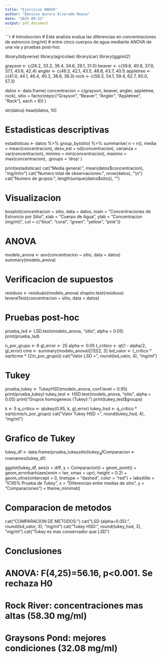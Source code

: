 ---
title: "Ejercicio ANOVA"
author: "Denisse Aurora Alvarado Reyna"
date: "2025-09-22"
output: pdf_document
---
```{r analisis-completo, warning=FALSE, message=FALSE}
# Introduccion
# Este analisis evalua las diferencias en concentraciones de estroncio (mg/ml) 
# entre cinco cuerpos de agua mediante ANOVA de una via y pruebas post-hoc 

library(tidyverse)
library(agricolae)
library(car)
library(ggplot2)

grayson <- c(28.2, 33.2, 36.4, 34.6, 29.1, 31.0)
beaver <- c(39.6, 40.8, 37.9, 37.1, 43.6, 42.4)
angler <- c(46.3, 42.1, 43.5, 48.8, 43.7, 40.1)
appletree <- c(41.0, 44.1, 46.4, 40.2, 38.6, 36.3)
rock <- c(56.3, 54.1, 59.4, 62.7, 60.0, 57.3)

datos <- data.frame(
  concentracion = c(grayson, beaver, angler, appletree, rock),
  sitio = factor(rep(c("Grayson", "Beaver", "Angler", "Appletree", "Rock"), each = 6))
)

str(datos)
head(datos, 10)

# Estadisticas descriptivas
estadisticas <- datos %>%
  group_by(sitio) %>%
  summarise(
    n = n(),
    media = mean(concentracion),
    desv_est = sd(concentracion),
    varianza = var(concentracion),
    minimo = min(concentracion),
    maximo = max(concentracion),
    .groups = 'drop'
  )

print(estadisticas)
cat("Media general:", mean(datos$concentracion), "mg/ml\n")
cat("Numero total de observaciones:", nrow(datos), "\n")
cat("Numero de grupos:", length(unique(datos$sitio)), "\n")

# Visualizacion
boxplot(concentracion ~ sitio, data = datos,
        main = "Concentraciones de Estroncio por Sitio",
        xlab = "Cuerpo de Agua",
        ylab = "Concentracion (mg/ml)",
        col = c("blue", "coral", "green", "yellow", "pink"))

# ANOVA
modelo_anova <- aov(concentracion ~ sitio, data = datos)
summary(modelo_anova)

# Verificacion de supuestos
residuos <- residuals(modelo_anova)
shapiro.test(residuos)
leveneTest(concentracion ~ sitio, data = datos)

# Pruebas post-hoc
prueba_lsd <- LSD.test(modelo_anova, "sitio", alpha = 0.05)
print(prueba_lsd)

n_por_grupo <- 6
gl_error <- 25
alpha <- 0.05
t_critico <- qt(1 - alpha/2, gl_error)
cme <- summary(modelo_anova)[[1]][2, 3]
lsd_valor <- t_critico * sqrt(cme * (2/n_por_grupo))
cat("Valor LSD =", round(lsd_valor, 4), "mg/ml\n")

# Tukey
prueba_tukey <- TukeyHSD(modelo_anova, conf.level = 0.95)
print(prueba_tukey)
tukey_test <- HSD.test(modelo_anova, "sitio", alpha = 0.05)
print("Grupos homogeneos (Tukey):")
print(tukey_test$groups)

k <- 5
q_critico <- qtukey(0.95, k, gl_error)
tukey_hsd <- q_critico * sqrt(cme/n_por_grupo)
cat("Valor Tukey HSD =", round(tukey_hsd, 4), "mg/ml\n")

# Grafico de Tukey 
tukey_df <- data.frame(prueba_tukey$sitio)
tukey_df$Comparacion <- rownames(tukey_df)

ggplot(tukey_df, aes(x = diff, y = Comparacion)) +
  geom_point() +
  geom_errorbarh(aes(xmin = lwr, xmax = upr), height = 0.2) +
  geom_vline(xintercept = 0, linetype = "dashed", color = "red") +
  labs(title = "IC95% Prueba de Tukey",
       x = "Diferencias entre medias de sitio",
       y = "Comparaciones") +
  theme_minimal()

# Comparacion de metodos
cat("COMPARACION DE METODOS:\n")
cat("LSD (alpha=0.05):", round(lsd_valor, 3), "mg/ml\n")
cat("Tukey HSD:", round(tukey_hsd, 3), "mg/ml\n")
cat("Tukey es mas conservador que LSD\n")

# Conclusiones
# ANOVA: F(4,25)=56.16, p<0.001. Se rechaza H0
# Rock River: concentraciones mas altas (58.30 mg/ml)
# Graysons Pond: mejores condiciones (32.08 mg/ml)
